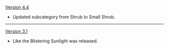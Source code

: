 {{Change History/Header}}
[[Version 4.4]]
* Updated subcategory from Shrub to Small Shrub.
----
[[Version 3.1]]
* Like the Blistering Sunlight was released.